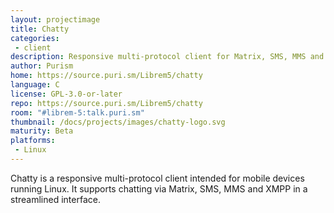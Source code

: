 ```yaml
---
layout: projectimage
title: Chatty
categories:
 - client
description: Responsive multi-protocol client for Matrix, SMS, MMS and XMPP
author: Purism
home: https://source.puri.sm/Librem5/chatty
language: C
license: GPL-3.0-or-later
repo: https://source.puri.sm/Librem5/chatty
room: "#librem-5:talk.puri.sm"
thumbnail: /docs/projects/images/chatty-logo.svg
maturity: Beta
platforms:
 - Linux
---
```


Chatty is a responsive multi-protocol client intended for mobile devices running Linux.
It supports chatting via Matrix, SMS, MMS and XMPP in a streamlined interface.
